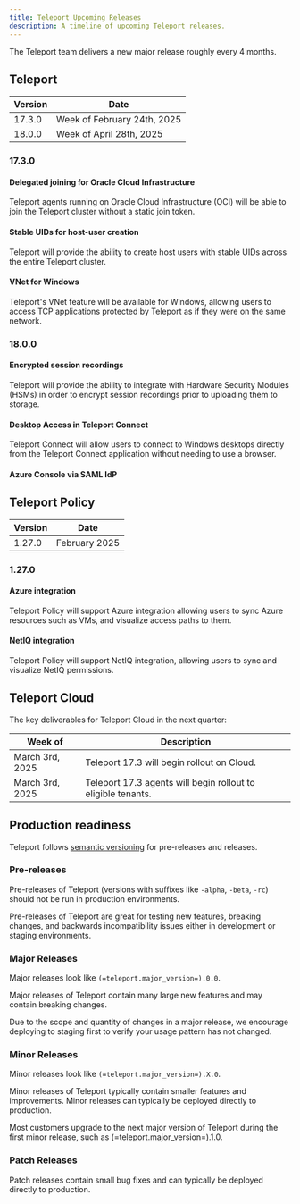 ```yaml
---
title: Teleport Upcoming Releases
description: A timeline of upcoming Teleport releases.
---
```


The Teleport team delivers a new major release roughly every 4 months.

## Teleport

| Version | Date                        |
|---------|-----------------------------|
| 17.3.0  | Week of February 24th, 2025  |
| 18.0.0  | Week of April 28th, 2025    |

### 17.3.0

#### Delegated joining for Oracle Cloud Infrastructure

Teleport agents running on Oracle Cloud Infrastructure (OCI) will be able to
join the Teleport cluster without a static join token.

#### Stable UIDs for host-user creation

Teleport will provide the ability to create host users with stable UIDs across
the entire Teleport cluster.

#### VNet for Windows

Teleport's VNet feature will be available for Windows, allowing users to access
TCP applications protected by Teleport as if they were on the same network.

### 18.0.0

#### Encrypted session recordings

Teleport will provide the ability to integrate with Hardware Security Modules
(HSMs) in order to encrypt session recordings prior to uploading them to storage.

#### Desktop Access in Teleport Connect

Teleport Connect will allow users to connect to Windows desktops directly from
the Teleport Connect application without needing to use a browser.

#### Azure Console via SAML IdP

## Teleport Policy

| Version | Date           |
|---------|----------------|
| 1.27.0  | February 2025  |

### 1.27.0

#### Azure integration

Teleport Policy will support Azure integration allowing users to sync Azure
resources such as VMs, and visualize access paths to them.

#### NetIQ integration

Teleport Policy will support NetIQ integration, allowing users to
sync and visualize NetIQ permissions.

## Teleport Cloud

The key deliverables for Teleport Cloud in the next quarter:

| Week of               | Description                                                    |
|-----------------------|----------------------------------------------------------------|
| March 3rd, 2025       | Teleport 17.3 will begin rollout on Cloud.                     |
| March 3rd, 2025       | Teleport 17.3 agents will begin rollout to eligible tenants.   |

## Production readiness

Teleport follows [semantic versioning](https://semver.org) for pre-releases and
releases.

### Pre-releases

Pre-releases of Teleport (versions with suffixes like `-alpha`, `-beta`, `-rc`)
should not be run in production environments.

Pre-releases of Teleport are great for testing new features, breaking changes,
and backwards incompatibility issues either in development or staging
environments.

### Major Releases

Major releases look like `(=teleport.major_version=).0.0`.

Major releases of Teleport contain many large new features and may contain
breaking changes.

Due to the scope and quantity of changes in a major release, we encourage
deploying to staging first to verify your usage pattern has not changed.

### Minor Releases

Minor releases look like `(=teleport.major_version=).X.0`.

Minor releases of Teleport typically contain smaller features and improvements.
Minor releases can typically be deployed directly to production.

Most customers upgrade to the next major version of Teleport during the first
minor release, such as (=teleport.major_version=).1.0.

### Patch Releases

Patch releases contain small bug fixes and can typically be deployed directly
to production.
